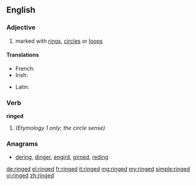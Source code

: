 ==English==

===Adjective===
{{en-adj|-}}

# marked with [[ring]]s, [[circle]]s or [[loop]]s

====Translations====
{{trans-top|marked with rings, circles, or loops}}
* French: {{t+|fr|annelé}}
* Irish: {{t|ga|fáinneach}}
{{trans-mid}}
* Latin: {{t|la|ānulātus}}
{{trans-bottom}}

===Verb===
'''ringed'''

# {{en-past of|ring}}   ''(Etymology 1 only; the circle sense)''

===Anagrams===
* [[dering#English|dering]], [[dinger#English|dinger]], [[engird#English|engird]], [[girned#English|girned]], [[reding#English|reding]]

[[de:ringed]]
[[el:ringed]]
[[fr:ringed]]
[[it:ringed]]
[[mg:ringed]]
[[my:ringed]]
[[simple:ringed]]
[[vi:ringed]]
[[zh:ringed]]